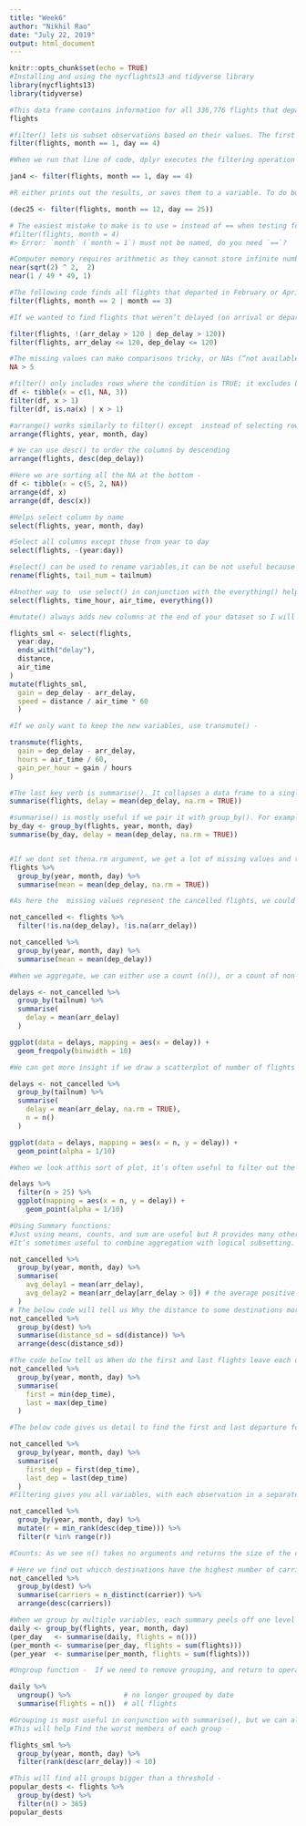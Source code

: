```yaml
---
title: "Week6"
author: "Nikhil Rao"
date: "July 22, 2019"
output: html_document
---
```


```r
knitr::opts_chunk$set(echo = TRUE)
#Installing and using the nycflights13 and tidyverse library
library(nycflights13)
library(tidyverse)
```

```r
#This data frame contains information for all 336,776 flights that departed from NYC in 2013. The data comes from the US Bureau of Transportation Statistics, and is documented in flights.
flights

#filter() lets us subset observations based on their values. The first argument is always name of the data frame and the second and after those arguments are the expressions that filter the data frame.E.g. we are seeing all flights left on January 4
filter(flights, month == 1, day == 4)

#When we run that line of code, dplyr executes the filtering operation and returns a new data frame. The dplyr functions never modify their inputs, so if I want to save the result, I can use the assignment operator, <-:

jan4 <- filter(flights, month == 1, day == 4)

#R either prints out the results, or saves them to a variable. To do both, we would  wrap the assignment in parentheses:

(dec25 <- filter(flights, month == 12, day == 25))

# The easiest mistake to make is to use = instead of == when testing for equality. When this happens you’ll get an informative error:
#filter(flights, month = 4)
#> Error: `month` (`month = 1`) must not be named, do you need `==`?

#Computer memory requires arithmetic as they cannot store infinite number of digits. Instead of relying on ==, use near()
near(sqrt(2) ^ 2,  2)
near(1 / 49 * 49, 1)

#The following code finds all flights that departed in February or April - 
filter(flights, month == 2 | month == 3)

#If we wanted to find flights that weren’t delayed (on arrival or departure) by more than two hours, we can either of the following two filters:

filter(flights, !(arr_delay > 120 | dep_delay > 120))
filter(flights, arr_delay <= 120, dep_delay <= 120)

#The missing values can make comparisons tricky, or NAs (“not availables”). NA represents an unknown value so missing values are “contagious”: almost any operation involving an unknown value will also be unknown.
NA > 5

#filter() only includes rows where the condition is TRUE; it excludes both FALSE and NA values. If you want to preserve missing values, ask for them explicitly
df <- tibble(x = c(1, NA, 3))
filter(df, x > 1)
filter(df, is.na(x) | x > 1)

#arrange() works similarly to filter() except  instead of selecting rows, it changes their order. It takes a data frame and a set of column names (or more complicated expressions) to order by. If you provide more than one column name, each additional column will be used to break ties in the values of preceding columns:
arrange(flights, year, month, day)

# We can use desc() to order the columns by descending
arrange(flights, desc(dep_delay))

#Here we are sorting all the NA at the bottom - 
df <- tibble(x = c(5, 2, NA))
arrange(df, x)
arrange(df, desc(x))

#Helps select column by name
select(flights, year, month, day)

#Select all columns except those from year to day
select(flights, -(year:day))

#select() can be used to rename variables,it can be not useful because variables are not explicitly mentioned. Instead, we can use rename(), which is a variant of select() that keeps all the variables that aren’t explicitly mentioned:
rename(flights, tail_num = tailnum)

#Another way to  use select() in conjunction with the everything() helpes.
select(flights, time_hour, air_time, everything())

#mutate() always adds new columns at the end of your dataset so I will start by creating a narrower dataset to view the new variables.

flights_sml <- select(flights, 
  year:day, 
  ends_with("delay"), 
  distance, 
  air_time
)
mutate(flights_sml,
  gain = dep_delay - arr_delay,
  speed = distance / air_time * 60
  )

#If we only want to keep the new variables, use transmute() - 

transmute(flights,
  gain = dep_delay - arr_delay,
  hours = air_time / 60,
  gain_per_hour = gain / hours
)

#The last key verb is summarise(). It collapses a data frame to a single row -
summarise(flights, delay = mean(dep_delay, na.rm = TRUE))

#summarise() is mostly useful if we pair it with group_by(). For example, if we applied the exact same code to a data frame grouped by date, we get the average delay per date:
by_day <- group_by(flights, year, month, day)
summarise(by_day, delay = mean(dep_delay, na.rm = TRUE))


#If we dont set thena.rm argument, we get a lot of missing values and thus we should add an narm argument
flights %>% 
  group_by(year, month, day) %>% 
  summarise(mean = mean(dep_delay, na.rm = TRUE))

#As here the  missing values represent the cancelled flights, we could also tackle the problem by first removing the cancelled flights. 

not_cancelled <- flights %>% 
  filter(!is.na(dep_delay), !is.na(arr_delay))

not_cancelled %>% 
  group_by(year, month, day) %>% 
  summarise(mean = mean(dep_delay))

#When we aggregate, we can either use a count (n()), or a count of non-missing values (sum(!is.na(x))). For example if we look at the planes (identified by their tail number) that have the highest average delays:

delays <- not_cancelled %>% 
  group_by(tailnum) %>% 
  summarise(
    delay = mean(arr_delay)
  )

ggplot(data = delays, mapping = aes(x = delay)) + 
  geom_freqpoly(binwidth = 10)

#We can get more insight if we draw a scatterplot of number of flights vs. average delay - 

delays <- not_cancelled %>% 
  group_by(tailnum) %>% 
  summarise(
    delay = mean(arr_delay, na.rm = TRUE),
    n = n()
  )

ggplot(data = delays, mapping = aes(x = n, y = delay)) + 
  geom_point(alpha = 1/10)

#When we look atthis sort of plot, it’s often useful to filter out the groups with the smallest numbers of observations, so if we see more of the pattern and less of the extreme variation in the smallest groups.

delays %>% 
  filter(n > 25) %>% 
  ggplot(mapping = aes(x = n, y = delay)) + 
    geom_point(alpha = 1/10)

#Using Summary functions:
#Just using means, counts, and sum are useful but R provides many other useful summary functions.Measures of location: we’ve used mean(x), but median(x) is also useful. The mean is the sum divided by the length; the median is a value where 50% of x is above it, and 50% is below it.
#It’s sometimes useful to combine aggregation with logical subsetting.

not_cancelled %>% 
  group_by(year, month, day) %>% 
  summarise(
    avg_delay1 = mean(arr_delay),
    avg_delay2 = mean(arr_delay[arr_delay > 0]) # the average positive delay
  )
# The below code will tell us Why the distance to some destinations more variable than to others?
not_cancelled %>% 
  group_by(dest) %>% 
  summarise(distance_sd = sd(distance)) %>% 
  arrange(desc(distance_sd))

#The code below tell us When do the first and last flights leave each day?
not_cancelled %>% 
  group_by(year, month, day) %>% 
  summarise(
    first = min(dep_time),
    last = max(dep_time)
  )

#The below code gives us detail to find the first and last departure for each day -

not_cancelled %>% 
  group_by(year, month, day) %>% 
  summarise(
    first_dep = first(dep_time), 
    last_dep = last(dep_time)
  )
#Filtering gives you all variables, with each observation in a separate row - 

not_cancelled %>% 
  group_by(year, month, day) %>% 
  mutate(r = min_rank(desc(dep_time))) %>% 
  filter(r %in% range(r))

#Counts: As we see n() takes no arguments and returns the size of the current group. To count the number of non-missing values, use sum(!is.na(x)). To count the number of distinct (unique) values, use n_distinct(x).

# Here we find out whicch destinations have the highest number of carriers
not_cancelled %>% 
  group_by(dest) %>% 
  summarise(carriers = n_distinct(carrier)) %>% 
  arrange(desc(carriers))

#When we group by multiple variables, each summary peels off one level of the grouping. That makes it easy to progressively roll up a dataset:This is group by Multiple variables
daily <- group_by(flights, year, month, day)
(per_day   <- summarise(daily, flights = n()))
(per_month <- summarise(per_day, flights = sum(flights)))
(per_year  <- summarise(per_month, flights = sum(flights)))

#Ungroup function -  If we need to remove grouping, and return to operations on ungrouped data, use ungroup().

daily %>% 
  ungroup() %>%             # no longer grouped by date
  summarise(flights = n())  # all flights

#Grouping is most useful in conjunction with summarise(), but we can also do convenient operations with mutate() and filter():
#This will help Find the worst members of each group - 

flights_sml %>% 
  group_by(year, month, day) %>%
  filter(rank(desc(arr_delay)) < 10)

#This will find all groups bigger than a threshold - 
popular_dests <- flights %>% 
  group_by(dest) %>% 
  filter(n() > 365)
popular_dests
```


